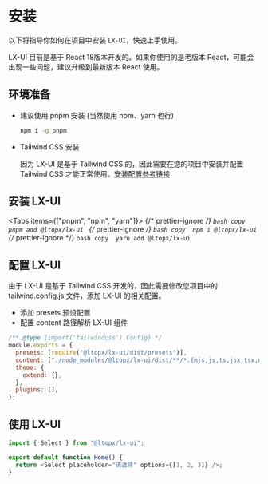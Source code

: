 
# 安装

以下将指导你如何在项目中安装 `LX-UI`，快速上手使用。

<Callout emoji="⚠️">
  LX-UI 目前是基于 React 18版本开发的。如果你使用的是老版本
  React，可能会出现一些问题，建议升级到最新版本 React 使用。
</Callout>

## 环境准备

- 建议使用 pnpm 安装 (当然使用 npm、yarn 也行)

  ```bash copy
  npm i -g pnpm
  ```

- Tailwind CSS 安装

  因为 LX-UI 是基于 Tailwind CSS 的，因此需要在您的项目中安装并配置 Tailwind CSS 才能正常使用。[安装配置参考链接](https://tailwindcss.com/docs/installation)

## 安装 LX-UI

<Tabs items={["pnpm", "npm", "yarn"]}>
  {/* prettier-ignore */}
  <Tab>
    ```bash copy 
    pnpm add @ltopx/lx-ui
    ```
  </Tab>
  {/* prettier-ignore */}
  <Tab>
    ```bash copy 
    npm i @ltopx/lx-ui
    ```
  </Tab>
  {/* prettier-ignore */}
  <Tab>
    ```bash copy 
    yarn add @ltopx/lx-ui
    ```
  </Tab>
</Tabs>

## 配置 LX-UI

由于 LX-UI 是基于 Tailwind CSS 开发的，因此需要修改您项目中的 tailwind.config.js 文件，添加 LX-UI 的相关配置。

- 添加 presets 预设配置
- 配置 content 路径解析 LX-UI 组件

```js filename="tailwind.config.js" copy {3-4}
/** @type {import('tailwindcss').Config} */
module.exports = {
  presets: [require("@ltopx/lx-ui/dist/presets")],
  content: ["./node_modules/@ltopx/lx-ui/dist/**/*.{mjs,js,ts,jsx,tsx,mdx}"],
  theme: {
    extend: {},
  },
  plugins: [],
};
```

## 使用 LX-UI

```js copy
import { Select } from "@ltopx/lx-ui";

export default function Home() {
  return <Select placeholder="请选择" options={[1, 2, 3]} />;
}
```
